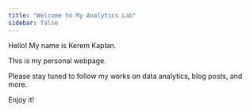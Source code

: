 ```yaml
---
title: "Welcome to My Analytics Lab"
sidebar: false 
---
```


Hello! My name is Kerem Kaplan.

This is my personal webpage.

Please stay tuned to follow my works on data analytics, blog posts, and more.

Enjoy it!
